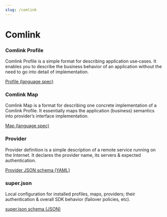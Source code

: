 ```yaml
---
slug: /comlink
---
```


# Comlink

<div class="row padding-bottom--lg">
  <div class="col col--6">
    <div class="card shadow">
      <div class="card__body">
        <h3>Comlink Profile</h3>
        <p>
          Comlink Profile is a simple format for describing application use‐cases. It enables you to describe the business behavior of an application without the need to go into detail of implementation.
        </p>
      </div>
      <div class="card__footer">
        <a target="_blank" href="/docs/comlink/profile" class="button button--primary button--block">Profile (language spec)</a>
      </div>
    </div>
  </div>

  <div class="col col--6">
    <div class="card shadow">
      <div class="card__body">
        <h3>Comlink Map</h3>
        <p>
          Comlink Map is a format for describing one concrete implementation of a Comlink Profile. It essentially maps the application (business) semantics into provider’s interface implementation.
        </p>
      </div>
      <div class="card__footer">
        <a target="_blank" href="/docs/comlink/map" class="button button--primary button--block">Map (language spec)</a>
      </div>
    </div>
  </div>
</div>

<div class="row">
  <div class="col col--6">
    <div class="card shadow">
      <div class="card__body">
        <h3>Provider</h3>
        <p>
          Provider definition is a simple description of a remote service running on the Internet. It declares the provider name, its servers & expected authentication.
        </p>
      </div>
      <div class="card__footer">
        <a target="_blank" href="/docs/comlink/provider.yaml" class="button button--primary button--block">Provider JSON schema (YAML)</a>
      </div>
    </div>
  </div>

  <div class="col col--6">
    <div class="card shadow">
      <div class="card__body">
        <h3>super.json</h3>
        <p>
          Local configuration for installed profiles, maps, providers; their authentication & overall SDK behavior (failover policies, etc).
        </p>
      </div>
      <div class="card__footer">
        <a target="_blank" href="/docs/comlink/super.json" class="button button--primary button--block">super.json schema (JSON)</a>
      </div>
    </div>
  </div>
</div>
